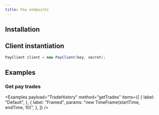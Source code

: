 ```yaml
---
title: Pay endpoints
---
```



<RepoBadges artifact="pay" />

## Installation

<InstallationInstructions repo="pay" />

## Client instantiation

```java
PayClient client = new PayClient(key, secret);
```

## Examples

### Get pay trades

<Examples
    payload="TradeHistory"
    method="getTrades"
    items={[
        {
            label: "Default",
        },
        {
            label: "Framed",
            params: "new TimeFrame(startTime, endTime, 10)",
        },
    ]}
/>
